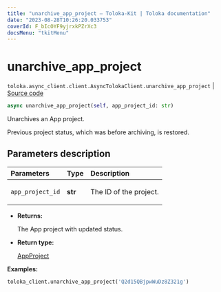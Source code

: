 ```yaml
---
title: "unarchive_app_project — Toloka-Kit | Toloka documentation"
date: "2023-08-28T10:26:20.033753"
coverId: F_bIcOYF9yjrxkPZrXc3
docsMenu: "tkitMenu"
---
```


# unarchive_app_project

`toloka.async_client.client.AsyncTolokaClient.unarchive_app_project` | [Source code](https://github.com/Toloka/toloka-kit/blob/v1.2.1/src/async_client/client.py#L0)

```python
async unarchive_app_project(self, app_project_id: str)
```

Unarchives an App project.

Previous project status, which was before archiving, is restored.

## Parameters description

| Parameters | Type | Description |
| :----------| :----| :-----------|
`app_project_id`|**str**|<p>The ID of the project.</p>

* **Returns:**

  The App project with updated status.

* **Return type:**

  [AppProject](/docs/toloka-kit/reference/toloka.client.app.AppProject)

**Examples:**

```python
toloka_client.unarchive_app_project('Q2d15QBjpwWuDz8Z321g')
```